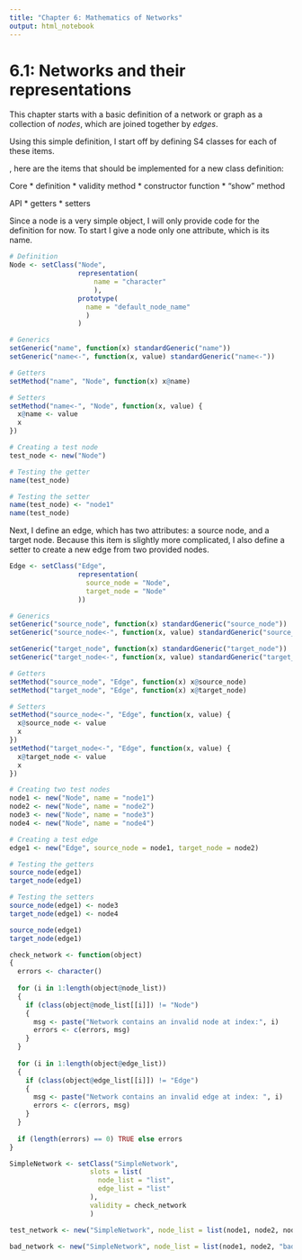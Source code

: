 ```yaml
---
title: "Chapter 6: Mathematics of Networks"
output: html_notebook
---
```


# 6.1: Networks and their representations

This chapter starts with a basic definition of a network or graph as a collection of *nodes*, which are joined together by *edges*.

Using this simple definition, I start off by defining S4 classes for each of these items.

, here are the items that should be implemented for a new class definition:

Core
* definition
* validity method
* constructor function
* "show" method

API
* getters
* setters

Since a node is a very simple object, I will only provide code for the definition for now. To start I give a node only one attribute, which is its name.
```r
# Definition
Node <- setClass("Node",
                 representation(
                     name = "character"
                     ),
                 prototype(
                   name = "default_node_name"
                   )
                 )

# Generics
setGeneric("name", function(x) standardGeneric("name"))
setGeneric("name<-", function(x, value) standardGeneric("name<-"))

# Getters
setMethod("name", "Node", function(x) x@name)

# Setters
setMethod("name<-", "Node", function(x, value) {
  x@name <- value
  x
})
```

```r
# Creating a test node
test_node <- new("Node")

# Testing the getter
name(test_node)

# Testing the setter
name(test_node) <- "node1"
name(test_node)
```

Next, I define an edge, which has two attributes: a source node, and a target node. Because this item is slightly more complicated, I also define a setter to create a new edge from two provided nodes.

```r
Edge <- setClass("Edge",
                 representation(
                   source_node = "Node",
                   target_node = "Node"
                 ))

# Generics
setGeneric("source_node", function(x) standardGeneric("source_node"))
setGeneric("source_node<-", function(x, value) standardGeneric("source_node<-"))

setGeneric("target_node", function(x) standardGeneric("target_node"))
setGeneric("target_node<-", function(x, value) standardGeneric("target_node<-"))

# Getters
setMethod("source_node", "Edge", function(x) x@source_node)
setMethod("target_node", "Edge", function(x) x@target_node)

# Setters
setMethod("source_node<-", "Edge", function(x, value) {
  x@source_node <- value
  x
})
setMethod("target_node<-", "Edge", function(x, value) {
  x@target_node <- value
  x
})
```

```r
# Creating two test nodes
node1 <- new("Node", name = "node1")
node2 <- new("Node", name = "node2")
node3 <- new("Node", name = "node3")
node4 <- new("Node", name = "node4")

# Creating a test edge
edge1 <- new("Edge", source_node = node1, target_node = node2)

# Testing the getters
source_node(edge1)
target_node(edge1)

# Testing the setters
source_node(edge1) <- node3
target_node(edge1) <- node4

source_node(edge1)
target_node(edge1)
```


```r
check_network <- function(object)
{
  errors <- character()
  
  for (i in 1:length(object@node_list))
  {
    if (class(object@node_list[[i]]) != "Node")
    {
      msg <- paste("Network contains an invalid node at index:", i)
      errors <- c(errors, msg)
    }
  }
  
  for (i in 1:length(object@edge_list))
  {
    if (class(object@edge_list[[i]]) != "Edge")
    {
      msg <- paste("Network contains an invalid edge at index: ", i)
      errors <- c(errors, msg)
    }
  }
  
  if (length(errors) == 0) TRUE else errors
}

SimpleNetwork <- setClass("SimpleNetwork",
                    slots = list(
                      node_list = "list",
                      edge_list = "list"
                    ),
                    validity = check_network
                    )
```

```r
test_network <- new("SimpleNetwork", node_list = list(node1, node2, node3, node4), edge_list = list(edge1))

bad_network <- new("SimpleNetwork", node_list = list(node1, node2, "bad_node", node4), edge_list = list(edge1, "bad_edge"))
```



